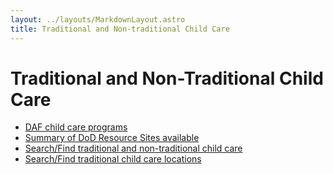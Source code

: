 ```yaml
---
layout: ../layouts/MarkdownLayout.astro
title: Traditional and Non-traditional Child Care
---
```



# Traditional and Non-Traditional Child Care

- [DAF child care programs](https://www.dafchildandyouth.com/)
- [Summary of DoD Resource Sites available](https://www.militaryonesource.mil/leaders-service-providers/children-youth-and-teens/child-care-resources/)
- [Search/Find traditional and non-traditional child care](https://www.militaryonesource.mil/benefits/military-child-care-programs/)
- [Search/Find traditional child care locations](https://naccrrapps.naccrra.org/navy/directory/search.php?program=mccyn)